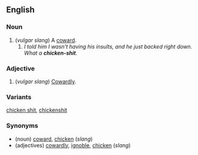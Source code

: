 ==English==

===Noun===
{{en-noun}}

# (''vulgar slang'') A [[coward]].
## ''I told him I wasn't having his insults, and he just backed right down. What a '''chicken-shit'''.''

===Adjective===

# (''vulgar slang'') [[Cowardly]].

===Variants===
[[chicken shit]], [[chickenshit]]

===Synonyms===
*(noun) [[coward]], [[chicken]] (''slang'')
*(adjectives) [[cowardly]], [[ignoble]], [[chicken]] (''slang'')